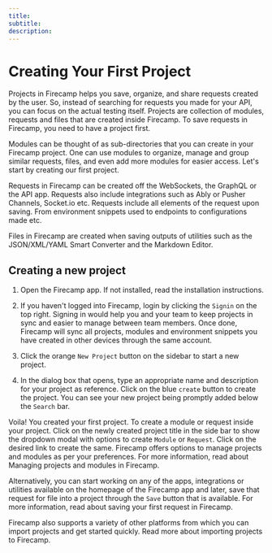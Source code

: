 ```yaml
--- 
title: 
subtitle: 
description: 
---
```


# Creating Your First Project

Projects in Firecamp helps you save, organize, and share requests created by the user. So, instead of searching for requests you made for your API, you can focus on the actual testing itself. Projects are collection of modules, requests and files that are created inside Firecamp. To save requests in Firecamp, you need to have a project first.

Modules can be thought of as sub-directories that you can create in your Firecamp project. One can use modules to organize, manage and group similar requests, files, and even add more modules for easier access. Let's start by creating our first project.

Requests in Firecamp can be created off the WebSockets, the GraphQL or the API app. Requests also include integrations such as Ably or Pusher Channels, Socket.io etc. Requests include all elements of the request upon saving. From environment snippets used to endpoints to configurations made etc.

Files in Firecamp are created when saving outputs of utilities such as the JSON/XML/YAML Smart Converter and the Markdown Editor.

## Creating a new project

1. Open the Firecamp app. If not installed, read the installation instructions.

2. If you haven't logged into Firecamp, login by clicking the `Signin` on the top right. Signing in would help you and your team to keep projects in sync and easier to manage between team members. Once done, Firecamp will sync all projects, modules and environment snippets you have created in other devices through the same account.

3. Click the orange `New Project` button on the sidebar to start a new project.

4. In the dialog box that opens, type an appropriate name and description for your project as reference. Click on the blue `create` button to create the project. You can see your new project being promptly added below the `Search` bar.

Voila! You created your first project. To create a module or request inside your project. Click on the newly created project title in the side bar to show the dropdown modal with options to create `Module` or `Request`. Click on the desired link to create the same. Firecamp offers options to manage projects and modules as per your preferences. For more information, read about Managing projects and modules in Firecamp.

Alternatively, you can start working on any of the apps, integrations or utilities available on the homepage of the Firecamp app and later, save that request for file into a project through the `Save` button that is available. For more information, read about saving your first request in Firecamp.

Firecamp also supports a variety of other platforms from which you can import projects and get started quickly. Read more about importing projects to Firecamp.
